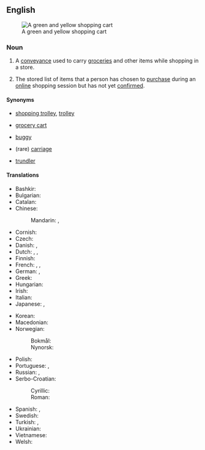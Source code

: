 ==English==
{{wikipedia}}
[[Image:Shopping cart of Prisma shop.JPG|thumb|A green and yellow shopping cart]]

===Noun===
{{en-noun}}

# {{lb|en|US}} A [[conveyance]] used to carry [[groceries]] and other items while shopping in a store.
# {{lb|en|internet}} The stored list of items that a person has chosen to [[purchase]] during an [[online]] shopping session but has not yet [[confirm]]ed.

====Synonyms====
* {{q|Britain|Australia|New Zealand}} [[shopping trolley]], [[trolley]]
* {{q|United States}} [[grocery cart]]
* {{q|Canada|Southern US}} [[buggy]]
* {{q|New England}} (rare) [[carriage]]
* {{q|New Zealand}} [[trundler]]

====Translations====
{{trans-top|conveyance used to carry items while shopping}}
* Bashkir: {{t|ba|арба}}
* Bulgarian: {{t+|bg|коли́чка|f}}
* Catalan: {{t|ca|carret de supermercat|m}}
* Chinese:
*: Mandarin: {{t+|cmn|購物車|sc=Hani}}, {{t+|cmn|购物车|tr=gòuwùchē|sc=Hani}}
* Cornish: {{t|kw|karigell|f}}
* Czech: {{t+|cs|vozík|m}}
* Danish: {{t+|da|indkøbsvogn|c}}, {{t|da|kundevogn|c}}
* Dutch: {{t+|nl|winkelwagen|m}}, {{t+|nl|winkelwagentje|n}}, {{t+|nl|winkelkar|f}}
* Finnish: {{t+|fi|ostoskärry}}
* French: {{t|fr|chariot de supermarché|m}}, {{t+|fr|caddie|m}}, {{t+|fr|charriot|m}}
* German: {{t+|de|Einkaufswagen|m}}, {{t+|de|Karren|m}}
* Greek: {{t+|el|καροτσάκι|n}}
* Hungarian: {{t+|hu|bevásárlókocsi}}
* Irish: {{t|ga|tralaí siopadóireachta|m}}
* Italian: {{t|it|carrello della spesa|m}}
* Japanese: {{t|ja|ショッピングカート|tr=shoppingu kāto}}, {{t|ja|トロリー|tr=tororī|sc=Jpan}}
{{trans-mid}}
* Korean: {{t|ko|쇼핑 카트}}
* Macedonian: {{t|mk|количка|f}}
* Norwegian:
*: Bokmål: {{t|nb|handlevogn|m|f}}
*: Nynorsk: {{t|nn|handlevogn|f}}
* Polish: {{t+|pl|wózek sklepowy|m}}
* Portuguese: {{t|pt|carrinho de supermercado|m}}, {{t|pt|carrinho de compras|m}}
* Russian: {{t+|ru|теле́жка|f}}, {{t|ru|[[теле́жка]] для [[поку́пок]]|f}}
* Serbo-Croatian:
*: Cyrillic: {{t|sh|колица|f|sc=Cyrl}}
*: Roman: {{t+|sh|kolica|f}}
* Spanish: {{t|es|carrito|m}}, {{t+|es|carretilla|f}} <!--"carretilla" only confirmed in El Salvador so far-->
* Swedish: {{t+|sv|kundvagn}}
* Turkish: {{t|tr|alışveriş sepeti}} {{q|carried at hand}}, {{t|tr|market arabası}} {{q|wheeled}}
* Ukrainian: {{t|uk|візо́к|m}}
* Vietnamese: {{t|vi|giỏ hàng}}
* Welsh: {{t|cy|troli|m}}
{{trans-bottom}}